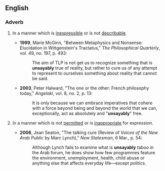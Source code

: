 ==English==

===Adverb===
{{en-adv}}

# {{philosophy|rare}} In a manner which is [[inexpressible]] or is not [[describable]].
#*'''1999''', Marie McGinn, "Between Metaphysics and Nonsense: Elucidation in Wittgenstein's Tractatus," ''The Philosophical Quarterly'', vol. 49, no. 197, p. 493:
#*:The aim of TLP is not get us to recognize something that is '''unsayably''' true of reality, but rather to cure us of any attempt to represent to ourselves something about reality that cannot be said.
#*'''2003''', Peter Halward, "The one or the other: French philosophy today," ''Angelaki'', vol. 8, no. 2, p. 13:
#*:It is only because we can embrace imperatives that cohere with a force beyond being and beyond the world that we can, exceptionally, act as absolutely and "'''unsayably'''" free.
# {{rare}} In a manner which is not [[permit]]ted or is [[inappropriate]] for expression.
#*'''2006''', Jean Seaton, "The talking cure (Review of ''Voices of the New Arab Public'' by Marc Lynch)," ''New Statesman'', 6 Mar., p. 54:
#*:Although Lynch fails to examine what is '''unsayably''' taboo in the Arab forum, he does show how few programmes feature the environment, unemployment, health, child abuse or anything else that affects everyday life—except politics.